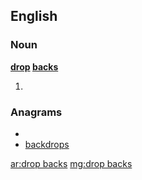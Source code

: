 ==English==

===Noun===
'''[[drop]] [[back]]s'''

# {{plural of|[[drop back]]}}

===Anagrams===
* {{alphagram|abcdkoprs}}
* [[backdrops#English|backdrops]]

[[ar:drop backs]]
[[mg:drop backs]]